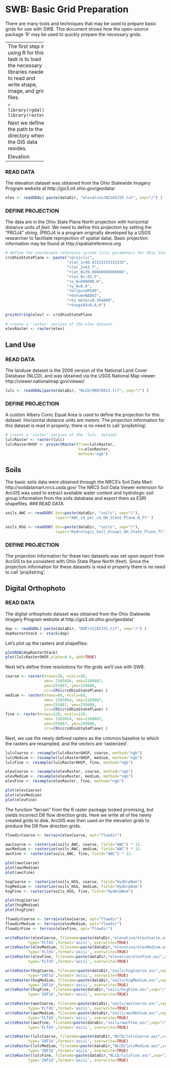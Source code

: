 
SWB: Basic Grid Preparation
========================================================

There are many tools and techniques that may be used to prepare basic
grids for use with SWB. This document shows how the open-source package 'R'
may be used to quickly prepare the necessary grids.

----------------
The first step in using R for this task is to load the necessary libraries needed to read and write shape, image, and grid files.

```r

library(rgdal)
library(raster)
```

Next we define the path to the directory where the GIS data resides.
```r
dataDir <- "D:/SMWData/Source_Code/SWB_TEST_CASES/Coshocton/Data_Prep/GIS"
setwd("D:/SMWData/Source_Code/SWB_TEST_CASES/Coshocton/Data_Prep")
```
Now we can begin loading the data files. 

Elevation
----------------

### READ DATA
The elevation dataset was obtained from the Ohio Statewide Imagery Program website at
http://gis3.oit.ohio.gov/geodata/  
```r

elev <- readGDAL( paste(dataDir, "elevation/N2165255.txt", sep="/") )
```
### DEFINE PROJECTION
The data are in the Ohio State Plane North projection with horizontal distance units of *feet*. We need to define this projection by setting the "PROJ4" string. (PROJ4 is a program originally developed by a USGS researcher to facilitate reprojection of spatial data). Basic projection information may be found at http://spatialreference.org


```r
# define the coordinate reference system (crs) parameters for Ohio State Plane
crsOhioStatePlane <- paste("+proj=lcc",
                           "+lat_1=40.43333333333333",
                           "+lat_2=41.7",
                           "+lat_0=39.66666666666666",
                           "+lon_0=-82.5",
                           "+x_0=600000.0",
                           "+y_0=0.0",
                           "+ellps=GRS80",
                           "+datum=NAD83",
                           "+to_meter=0.304800",
                           "+towgs84=0,0,0")
                           
proj4string(elev) <- crsOhioStatePlane
                           
# create a 'raster' version of the elev dataset
elevRaster <- raster(elev)                           
```
Land Use
-------------------
### READ DATA
The landuse dataset is the 2006 version of the National Land Cover Database (NLCD), and was obtained via the USGS National Map viewer:
http://viewer.nationalmap.gov/viewer/  
```r
lulc <- readGDAL(paste(dataDir, "NLCD/98678813.tif", sep="/") )
```
### DEFINE PROJECTION
A custom Albers Conic Equal Area is used to define the projection for this dataset. Horizontal distance units are *meters*. The projection information for this dataset is read in properly; there is no need to call 'proj4string'.

```r
# create a 'raster' version of the 'lulc' dataset
lulcRaster <- raster(lulc)  
lulcRasterOHSP <- projectRaster(from=lulcRaster,
                                to=elevRaster,
                                method="ngb")
```

Soils
----------------

The basic soils data were obtained through the NRCS's Soil Data Mart: 
http://soildatamart.nrcs.usda.gov/ The NRCS Soil Data Viewer extension for ArcGIS was used to extract available water content and hydrologic soil group information from the soils database and export them as ESRI shapefiles. 
### READ DATA
```r
soils_AWC <- readOGR( dsn=paste(dataDir, "soils", sep="/"),
                      layer="AWC_cm_per_cm_OH_State_Plane_N_ft" )

soils_HSG <- readOGR( dsn=paste(dataDir, "soils", sep="/"),
                      layer="Hydrologic_Soil_Groups_OH_State_Plane_ft")
```
### DEFINE PROJECTION
The projection information for these two datasets was set upon export from ArcGIS to be consistent with Ohio State Plane North (feet). Since the projection information for these datasets is read in properly there is no need to call 'proj4string'.

Digital Orthophoto
-------------------

### READ DATA
The digital orthophoto dataset was obtained from the Ohio Statewide Imagery Program website at
http://gis3.oit.ohio.gov/geodata/  
```r

dop <- readGDAL( paste(dataDir, "DOP/n2165255.tif", sep="/") )
dopRasterStack <- stack(dop)
```

Let's plot up the rasters and shapefiles:

```r
plotRGB(dopRasterStack)
plot(lulcRasterOHSP,alpha=0.4, add=TRUE)

```

Next let's define three resolutions for the grids we'll use with SWB.

```r
coarse <- raster(nrows=30, ncols=30,
                 xmn= 2165054, xmx=2169887,
                 ymn=255067, ymx=259900,
                 crs=CRS(crsOhioStatePlane) )
medium <- raster(nrows=60, ncols=60,
                 xmn= 2165054, xmx=2169887,
                 ymn=255067, ymx=259900,
                 crs=CRS(crsOhioStatePlane) )
fine <- raster(nrows=120, ncols=120,
                 xmn= 2165054, xmx=2169887,
                 ymn=255067, ymx=259900,
                 crs=CRS(crsOhioStatePlane) )
```                 

Next, we use the newly defined rasters as the common baseline to which the 
rasters are resampled, and the vectors are 'rasterized'.

```r

lulcCoarse <- resample(lulcRasterOHSP, coarse, method="ngb")
lulcMedium <- resample(lulcRasterOHSP, medium, method="ngb")
lulcFine <- resample(lulcRasterOHSP, fine, method="ngb")

elevCoarse <- resample(elevRaster, coarse, method="ngb")
elevMedium <- resample(elevRaster, medium, method="ngb")
elevFine <- resample(elevRaster, fine, method="ngb")

plot(elevCoarse)
plot(elevMedium)
plot(elevFine)

```

The function "terrain" from the R raster package looked promising, but yields incorrect D8 flow direction grids. Here we write all of the newly created grids to disk. ArcGIS was then used on the elevation grids to produce the D8 flow direction grids.

```r
flowdirCoarse <- terrain(elevCoarse, opt="flowdir")

awcCoarse <- rasterize(soils_AWC, coarse, field="AWC") * 12.
awcMedium <- rasterize(soils_AWC, medium, field="AWC") * 12.
awcFine <- rasterize(soils_AWC, fine, field="AWC") * 12.

plot(awcCoarse)
plot(awcMedium)
plot(awcFine)

hsgCoarse <- rasterize(soils_HSG, coarse, field="HydGrpNum")
hsgMedium <- rasterize(soils_HSG, medium, field="HydGrpNum")
hsgFine <- rasterize(soils_HSG, fine, field="HydGrpNum")

plot(hsgCoarse)
plot(hsgMedium)
plot(hsgFine)

flowdirCoarse <- terrain(elevCoarse, opt="flowdir")
flowdirMedium <- terrain(elevMedium, opt="flowdir")
flowdirFine <- terrain(elevFine, opt="flowdir")

writeRaster(elevCoarse, filename=paste(dataDir,"elevation/elevCoarse.asc",sep="/"),
          type='FLT4S',format='ascii', overwrite=TRUE)
writeRaster(elevMedium, filename=paste(dataDir,"elevation/elevMedium.asc",sep="/"),
          type='FLT4S',format='ascii', overwrite=TRUE)
writeRaster(elevFine, filename=paste(dataDir,"elevation/elevFine.asc",sep="/"),
          type='FLT4S',format='ascii', overwrite=TRUE)

writeRaster(hsgCoarse, filename=paste(dataDir,"soils/hsgCoarse.asc",sep="/"),
          type='INT1U',format='ascii', overwrite=TRUE)
writeRaster(hsgMedium, filename=paste(dataDir,"soils/hsgMedium.asc",sep="/"),
          type='INT1U',format='ascii', overwrite=TRUE)
writeRaster(hsgFine, filename=paste(dataDir,"soils/hsgFine.asc",sep="/"),
          type='INT1U',format='ascii', overwrite=TRUE)

writeRaster(awcCoarse, filename=paste(dataDir,"soils/awcCoarse.asc",sep="/"),
          type='FLT4S',format='ascii', overwrite=TRUE)
writeRaster(awcMedium, filename=paste(dataDir,"soils/awcMedium.asc",sep="/"),
          type='FLT4S',format='ascii', overwrite=TRUE)
writeRaster(awcFine, filename=paste(dataDir,"soils/awcFine.asc",sep="/"),
          type='FLT4S',format='ascii', overwrite=TRUE)

writeRaster(lulcCoarse, filename=paste(dataDir,"NLCD/lulcCoarse.asc",sep="/"),
          type='INT1U',format='ascii', overwrite=TRUE)
writeRaster(lulcMedium, filename=paste(dataDir,"NLCD/lulcMedium.asc",sep="/"),
          type='INT1U',format='ascii', overwrite=TRUE)
writeRaster(lulcFine, filename=paste(dataDir,"NLCD/lulcFine.asc",sep="/"),
          type='INT1U',format='ascii', overwrite=TRUE)


```
